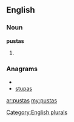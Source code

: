 ==English==

===Noun===
'''pustas'''

# {{plural of|[[pusta]]}}

===Anagrams===
* {{alphagram|apsstu}}
* [[stupas#English|stupas]]

[[Category:English plurals]]

[[ar:pustas]]
[[my:pustas]]